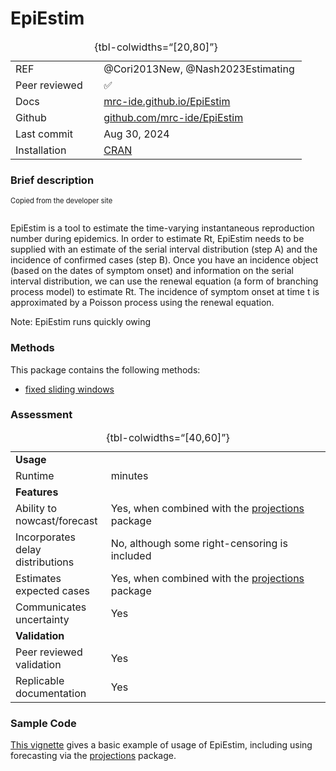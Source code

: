 # EpiEstim { .unnumbered}

| | 
|:---|:--------|
| REF|@Cori2013New, @Nash2023Estimating|
| Peer reviewed| ✅|
| Docs| [mrc-ide.github.io/EpiEstim](https://mrc-ide.github.io/EpiEstim/)|
| Github| [github.com/mrc-ide/EpiEstim](https://github.com/mrc-ide/EpiEstim) |
| Last commit| Aug 30, 2024|
| Installation | [CRAN](https://cran.r-project.org/web/packages/EpiEstim/index.html)|
: {tbl-colwidths="[20,80]"}

### Brief description
<div style="font-size:0.8em">Copied from the developer site<br><br></div>

EpiEstim is a tool to estimate the time-varying instantaneous reproduction number during epidemics. In order to estimate Rt, EpiEstim needs to be supplied with an estimate of the serial interval distribution (step A) and the incidence of confirmed cases (step B). Once you have an incidence object (based on the dates of symptom onset) and information on the serial interval distribution, we can use the renewal equation (a form of branching process model) to estimate Rt. The incidence of symptom onset at time t is approximated by a Poisson process using the renewal equation. 

Note: EpiEstim runs quickly owing


### Methods

This package contains the following methods:

- [fixed sliding windows](methods_time.qmd#sec-fixedwindow)


### Assessment

| | 
|:---|:--------|
|<strong>Usage</strong>||
|Runtime| minutes|
|<strong>Features</strong>||
| Ability to nowcast/forecast| Yes, when combined with the [projections](package_projections.qmd) package|
| Incorporates delay distributions| No, although some right-censoring is included|
| Estimates expected cases| Yes, when combined with the [projections](package_projections.qmd) package|
| Communicates uncertainty| Yes|
|<strong>Validation</strong>||
| Peer reviewed validation| Yes|
| Replicable documentation| Yes|
: {tbl-colwidths="[40,60]"}

### Sample Code

[This vignette](https://mrc-ide.github.io/EpiEstim/articles/full_EpiEstim_vignette.html) gives a basic example of usage of EpiEstim, including using forecasting via the [projections](package_projects.qmd) package.

